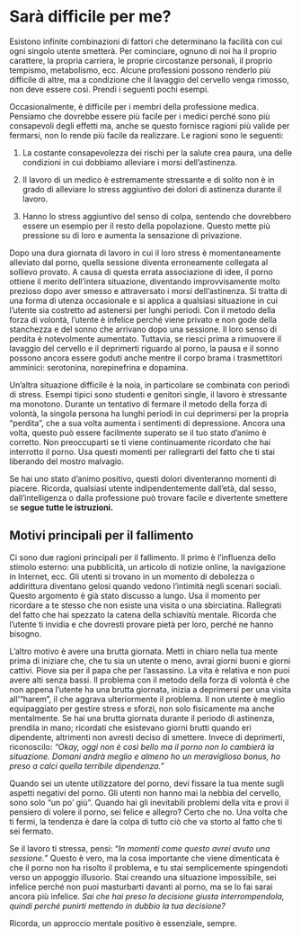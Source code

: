 # Sarà difficile per me?
Esistono infinite combinazioni di fattori che determinano la facilità con cui ogni singolo utente smetterà. Per cominciare, ognuno di noi ha il proprio carattere, la propria carriera, le proprie circostanze personali, il proprio tempismo, metabolismo, ecc. Alcune professioni possono renderlo più difficile di altre, ma a condizione che il lavaggio del cervello venga rimosso, non deve essere così. Prendi i seguenti pochi esempi.

Occasionalmente, è difficile per i membri della professione medica. Pensiamo che dovrebbe essere più facile per i medici perché sono più consapevoli degli effetti ma, anche se questo fornisce ragioni più valide per fermarsi, non lo rende più facile da realizzare. Le ragioni sono le seguenti:

1. La costante consapevolezza dei rischi per la salute crea paura, una delle condizioni in cui dobbiamo alleviare i morsi dell'astinenza.

2. Il lavoro di un medico è estremamente stressante e di solito non è in grado di alleviare lo stress aggiuntivo dei dolori di astinenza durante il lavoro.

3. Hanno lo stress aggiuntivo del senso di colpa, sentendo che dovrebbero essere un esempio per il resto della popolazione. Questo mette più pressione su di loro e aumenta la sensazione di privazione.

Dopo una dura giornata di lavoro in cui il loro stress è momentaneamente alleviato dal porno, quella sessione diventa erroneamente collegata al sollievo provato. A causa di questa errata associazione di idee, il porno ottiene il merito dell'intera situazione, diventando improvvisamente molto prezioso dopo aver smesso e attraversato i morsi dell'astinenza. Si tratta di una forma di utenza occasionale e si applica a qualsiasi situazione in cui l'utente sia costretto ad astenersi per lunghi periodi. Con il metodo della forza di volontà, l'utente è infelice perché viene privato e non gode della stanchezza e del sonno che arrivano dopo una sessione. Il loro senso di perdita è notevolmente aumentato. Tuttavia, se riesci prima a rimuovere il lavaggio del cervello e il deprimerti riguardo al porno, la pausa e il sonno possono ancora essere goduti anche mentre il corpo brama i trasmettitori amminici: serotonina, norepinefrina e dopamina.

Un'altra situazione difficile è la noia, in particolare se combinata con periodi di stress. Esempi tipici sono studenti e genitori single, il lavoro è stressante ma monotono. Durante un tentativo di fermare il metodo della forza di volontà, la singola persona ha lunghi periodi in cui deprimersi per la propria "perdita", che a sua volta aumenta i sentimenti di depressione. Ancora una volta, questo può essere facilmente superato se il tuo stato d'animo è corretto. Non preoccuparti se ti viene continuamente ricordato che hai interrotto il porno. Usa questi momenti per rallegrarti del fatto che ti stai liberando del mostro malvagio.

Se hai uno stato d'animo positivo, questi dolori diventeranno momenti di piacere. Ricorda, qualsiasi utente indipendentemente dall'età, dal sesso, dall'intelligenza o dalla professione può trovare facile e divertente smettere se **segue tutte le istruzioni.**

## Motivi principali per il fallimento

Ci sono due ragioni principali per il fallimento. Il primo è l'influenza dello stimolo esterno: una pubblicità, un articolo di notizie online, la navigazione in Internet, ecc. Gli utenti si trovano in un momento di debolezza o addirittura diventano gelosi quando vedono l'intimità negli scenari sociali. Questo argomento è già stato discusso a lungo. Usa il momento per ricordare a te stesso che non esiste una visita o una sbirciatina. Rallegrati del fatto che hai spezzato la catena della schiavitù mentale. Ricorda che l'utente ti invidia e che dovresti provare pietà per loro, perché ne hanno bisogno.

L'altro motivo è avere una brutta giornata. Metti in chiaro nella tua mente prima di iniziare che, che tu sia un utente o meno, avrai giorni buoni e giorni cattivi. Piove sia per il papa che per l'assassino. La vita è relativa e non puoi avere alti senza bassi. Il problema con il metodo della forza di volontà è che non appena l'utente ha una brutta giornata, inizia a deprimersi per una visita all'"harem", il che aggrava ulteriormente il problema. Il non utente è meglio equipaggiato per gestire stress e sforzi, non solo fisicamente ma anche mentalmente. Se hai una brutta giornata durante il periodo di astinenza, prendila in mano; ricordati che esistevano giorni brutti quando eri dipendente, altrimenti non avresti deciso di smettere. Invece di deprimerti, riconoscilo: *"Okay, oggi non è così bello ma il porno non lo cambierà la situazione. Domani andrà meglio e almeno ho un meraviglioso bonus, ho preso a calci quella terribile dipendenza."*

Quando sei un utente utilizzatore del porno, devi fissare la tua mente sugli aspetti negativi del porno. Gli utenti non hanno mai la nebbia del cervello, sono solo "un po' giù". Quando hai gli inevitabili problemi della vita e provi il pensiero di volere il porno, sei felice e allegro? Certo che no. Una volta che ti fermi, la tendenza è dare la colpa di tutto ciò che va storto al fatto che ti sei fermato.

Se il lavoro ti stressa, pensi: "*In momenti come questo avrei avuto una sessione.*" Questo è vero, ma la cosa importante che viene dimenticata è che il porno non ha risolto il problema, e tu stai semplicemente spingendoti  verso un appoggio illusorio. Stai creando una situazione impossibile, sei infelice perché non puoi masturbarti davanti al porno, ma se lo fai sarai ancora più infelice. *Sai che hai preso la decisione giusta interrompendola, quindi perché punirti mettendo in dubbio la tua decisione?*

Ricorda, un approccio mentale positivo è essenziale, sempre.